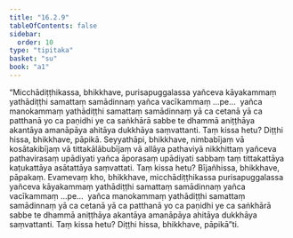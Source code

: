 ```yaml
---
title: "16.2.9"
tableOfContents: false
sidebar:
  order: 10
type: "tipitaka"
basket: "su"
book: "a1"
---
```



<DynamicBreadcrumb />

<Division number="306" book="a1">

<Paragraph number="394" book="a1">
“Micchādiṭṭhikassa, bhikkhave, purisapuggalassa yañceva kāyakammaṃ yathādiṭṭhi samattaṃ samādinnaṃ yañca vacīkammaṃ …pe…  yañca manokammaṃ yathādiṭṭhi samattaṃ samādinnaṃ yā ca cetanā yā ca patthanā yo ca paṇidhi ye ca saṅkhārā sabbe te dhammā aniṭṭhāya akantāya amanāpāya ahitāya dukkhāya saṃvattanti. Taṃ kissa hetu? Diṭṭhi hissa, bhikkhave, pāpikā. Seyyathāpi, bhikkhave, nimbabījaṃ vā kosātakibījaṃ vā tittakālābubījaṃ vā allāya pathaviyā nikkhittaṃ yañceva pathavirasaṃ upādiyati yañca āporasaṃ upādiyati sabbaṃ taṃ tittakattāya kaṭukattāya asātattāya saṃvattati. Taṃ kissa hetu? Bījañhissa, bhikkhave, pāpakaṃ. Evamevaṃ kho, bhikkhave, micchādiṭṭhikassa purisapuggalassa yañceva kāyakammaṃ yathādiṭṭhi samattaṃ samādinnaṃ yañca vacīkammaṃ …pe…  yañca manokammaṃ yathādiṭṭhi samattaṃ samādinnaṃ yā ca cetanā yā ca patthanā yo ca paṇidhi ye ca saṅkhārā sabbe te dhammā aniṭṭhāya akantāya amanāpāya ahitāya dukkhāya saṃvattanti. Taṃ kissa hetu? Diṭṭhi hissa, bhikkhave, pāpikā”ti.
</Paragraph>
</Division>
